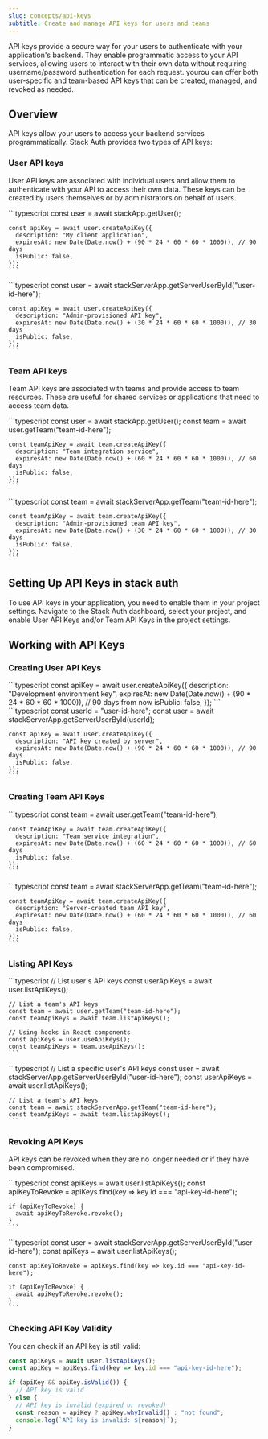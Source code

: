 ```yaml
---
slug: concepts/api-keys
subtitle: Create and manage API keys for users and teams
---
```


API keys provide a secure way for your users to authenticate with your application's backend. 
They enable programmatic access to your API services, allowing users to interact with their own data without requiring username/password authentication for each request. 
yourou can offer both user-specific and team-based API keys that can be created, managed, and revoked as needed.

## Overview

API keys allow your users to access your backend services programmatically. Stack Auth provides two types of API keys:

### User API keys

User API keys are associated with individual users and allow them to authenticate with your API to access their own data. These keys can be created by users themselves or by administrators on behalf of users.

<Tabs>
  <Tab title="Client">
    ```typescript
    const user = await stackApp.getUser();
    
    const apiKey = await user.createApiKey({
      description: "My client application",
      expiresAt: new Date(Date.now() + (90 * 24 * 60 * 60 * 1000)), // 90 days
      isPublic: false,
    });
    ```
  </Tab>
  <Tab title="Server">
    ```typescript
    const user = await stackServerApp.getServerUserById("user-id-here");
    
    const apiKey = await user.createApiKey({
      description: "Admin-provisioned API key",
      expiresAt: new Date(Date.now() + (30 * 24 * 60 * 60 * 1000)), // 30 days
      isPublic: false,
    });
    ```
  </Tab>
</Tabs>

### Team API keys

Team API keys are associated with teams and provide access to team resources. These are useful for shared services or applications that need to access team data.

<Tabs>
  <Tab title="Client">
    ```typescript
    const user = await stackApp.getUser();
    const team = await user.getTeam("team-id-here");
    
    const teamApiKey = await team.createApiKey({
      description: "Team integration service",
      expiresAt: new Date(Date.now() + (60 * 24 * 60 * 60 * 1000)), // 60 days
      isPublic: false,
    });
    ```
  </Tab>
  <Tab title="Server">
    ```typescript
    const team = await stackServerApp.getTeam("team-id-here");
    
    const teamApiKey = await team.createApiKey({
      description: "Admin-provisioned team API key",
      expiresAt: new Date(Date.now() + (30 * 24 * 60 * 60 * 1000)), // 30 days
      isPublic: false,
    });
    ```
  </Tab>
</Tabs>

## Setting Up API Keys in stack auth

To use API keys in your application, you need to enable them in your project settings. Navigate to the Stack Auth dashboard, select your project, and enable User API Keys and/or Team API Keys in the project settings.

## Working with API Keys

### Creating User API Keys

<Tabs>
  <Tab title="Client">
    ```typescript
    const apiKey = await user.createApiKey({
      description: "Development environment key",
      expiresAt: new Date(Date.now() + (90 * 24 * 60 * 60 * 1000)), // 90 days from now
      isPublic: false,
    });
    ```
  </Tab>
  <Tab title="Server">
    ```typescript
    const userId = "user-id-here";
    const user = await stackServerApp.getServerUserById(userId);
    
    const apiKey = await user.createApiKey({
      description: "API key created by server",
      expiresAt: new Date(Date.now() + (90 * 24 * 60 * 60 * 1000)), // 90 days
      isPublic: false,
    });
    ```
  </Tab>
</Tabs>

### Creating Team API Keys

<Tabs>
  <Tab title="Client">
    ```typescript
    const team = await user.getTeam("team-id-here");
    
    const teamApiKey = await team.createApiKey({
      description: "Team service integration",
      expiresAt: new Date(Date.now() + (60 * 24 * 60 * 60 * 1000)), // 60 days
      isPublic: false,
    });
    ```
  </Tab>
  <Tab title="Server">
    ```typescript
    const team = await stackServerApp.getTeam("team-id-here");
    
    const teamApiKey = await team.createApiKey({
      description: "Server-created team API key",
      expiresAt: new Date(Date.now() + (60 * 24 * 60 * 60 * 1000)), // 60 days
      isPublic: false,
    });
    ```
  </Tab>
</Tabs>

### Listing API Keys

<Tabs>
  <Tab title="Client">
    ```typescript
    // List user's API keys
    const userApiKeys = await user.listApiKeys();
    
    // List a team's API keys
    const team = await user.getTeam("team-id-here");
    const teamApiKeys = await team.listApiKeys();
    
    // Using hooks in React components
    const apiKeys = user.useApiKeys();
    const teamApiKeys = team.useApiKeys();
    ```
  </Tab>
  <Tab title="Server">
    ```typescript
    // List a specific user's API keys
    const user = await stackServerApp.getServerUserById("user-id-here");
    const userApiKeys = await user.listApiKeys();
    
    // List a team's API keys
    const team = await stackServerApp.getTeam("team-id-here");
    const teamApiKeys = await team.listApiKeys();
    ```
  </Tab>
</Tabs>

### Revoking API Keys

API keys can be revoked when they are no longer needed or if they have been compromised.

<Tabs>
  <Tab title="Client">
    ```typescript
    const apiKeys = await user.listApiKeys();
    const apiKeyToRevoke = apiKeys.find(key => key.id === "api-key-id-here");
    
    if (apiKeyToRevoke) {
      await apiKeyToRevoke.revoke();
    }
    ```
  </Tab>
  <Tab title="Server">
    ```typescript
    const user = await stackServerApp.getServerUserById("user-id-here");
    const apiKeys = await user.listApiKeys();
    
    const apiKeyToRevoke = apiKeys.find(key => key.id === "api-key-id-here");
    
    if (apiKeyToRevoke) {
      await apiKeyToRevoke.revoke();
    }
    ```
  </Tab>
</Tabs>

### Checking API Key Validity

You can check if an API key is still valid:

```typescript
const apiKeys = await user.listApiKeys();
const apiKey = apiKeys.find(key => key.id === "api-key-id-here");

if (apiKey && apiKey.isValid()) {
  // API key is valid
} else {
  // API key is invalid (expired or revoked)
  const reason = apiKey ? apiKey.whyInvalid() : "not found";
  console.log(`API key is invalid: ${reason}`);
}
```
